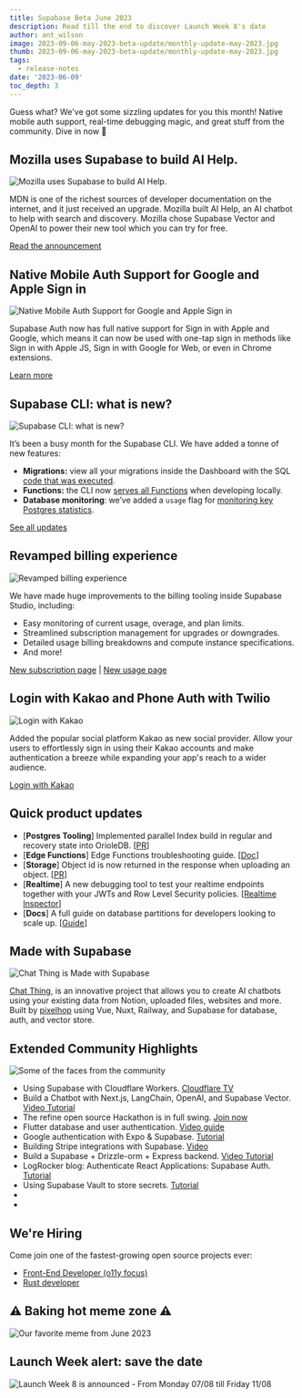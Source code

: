 ```yaml
---
title: Supabase Beta June 2023
description: Read till the end to discover Launch Week 8's date
author: ant_wilson
image: 2023-09-06-may-2023-beta-update/monthly-update-may-2023.jpg
thumb: 2023-09-06-may-2023-beta-update/monthly-update-may-2023.jpg
tags:
  - release-notes
date: '2023-06-09'
toc_depth: 3
---
```


Guess what? We've got some sizzling updates for you this month! Native mobile auth support, real-time debugging magic, and great stuff from the community. Dive in now 🤿

## Mozilla uses Supabase to build AI Help.

![Mozilla uses Supabase to build AI Help.](https://obuldanrptloktxcffvn.supabase.co/storage/v1/object/public/images/marketing-emails/mdn_search.png)

MDN is one of the richest sources of developer documentation on the internet, and it just received an upgrade. Mozilla built AI Help, an AI chatbot to help with search and discovery. Mozilla chose Supabase Vector and OpenAI to power their new tool which you can try for free.

[Read the announcement](https://developer.mozilla.org/en-US/blog/introducing-ai-help/)

## Native Mobile Auth Support for Google and Apple Sign in

![Native Mobile Auth Support for Google and Apple Sign in](https://obuldanrptloktxcffvn.supabase.co/storage/v1/object/public/images/marketing-emails/native-phone-support.png)

Supabase Auth now has full native support for Sign in with Apple and Google, which means it can now be used with one-tap sign in methods like Sign in with Apple JS, Sign in with Google for Web, or even in Chrome extensions.

[Learn more](https://supabase.com/blog/native-mobile-auth)

## Supabase CLI: what is new?

![Supabase CLI: what is new?](https://obuldanrptloktxcffvn.supabase.co/storage/v1/object/public/images/marketing-emails/supabase-cli-cache-hi.png)

It’s been a busy month for the Supabase CLI. We have added a tonne of new features:

- **Migrations:** view all your migrations inside the Dashboard with the SQL [code that was executed](https://github.com/supabase/cli/pull/1181).
- **Functions:** the CLI now [serves all Functions](https://github.com/supabase/cli/pull/1171) when developing locally.
- **Database monitoring**: we’ve added a `usage` flag for [monitoring key Postgres statistics](https://github.com/supabase/cli/pull/1070).

[See all updates](https://github.com/supabase/cli/releases)

## Revamped billing experience

![Revamped billing experience](https://obuldanrptloktxcffvn.supabase.co/storage/v1/object/public/images/marketing-emails/billing.png) 

We have made huge improvements to the billing tooling inside Supabase Studio, including:

- Easy monitoring of current usage, overage, and plan limits.
- Streamlined subscription management for upgrades or downgrades.
- Detailed usage billing breakdowns and compute instance specifications.
- And more!

[New subscription page](https://app.supabase.com/project/_/settings/billing/subscription) | [New usage page](https://app.supabase.com/project/_/settings/billing/usage)

## Login with Kakao and Phone Auth with Twilio

![Login with Kakao](https://obuldanrptloktxcffvn.supabase.co/storage/v1/object/public/images/marketing-emails/kakao-social-login.png?t=2023-07-06T13%3A26%3A11.108Z)

Added the popular social platform Kakao as new social provider. Allow your users to effortlessly sign in using their Kakao accounts and make authentication a breeze while expanding your app's reach to a wider audience.

[Login with Kakao](https://supabase.com/docs/guides/auth/social-login/auth-kakao)

## Quick product updates

- [**Postgres Tooling**] Implemented parallel Index build in regular and recovery state into OrioleDB. [[PR](https://github.com/orioledb/orioledb/commit/8c4a50175cf39a97ac0555ea3f969fe7e40dba21)]
- [**Edge Functions**] Edge Functions troubleshooting guide. [[Doc](https://supabase.com/docs/guides/functions/troubleshooting)]
- [**Storage**] Object id is now returned in the response when uploading an object. [[PR](https://github.com/supabase/storage-api/pull/332)]
- [**Realtime**] A new debugging tool to test your realtime endpoints together with your JWTs and Row Level Security policies. [[Realtime Inspector](https://realtime.supabase.com/inspector/new)]
- [**Docs**] A full guide on database partitions for developers looking to scale up. [[Guide](https://supabase.com/docs/guides/database/partitions)]

## Made with Supabase

![Chat Thing is Made with Supabase](https://sshdipxdscmfwoigjchn.supabase.co/storage/v1/object/public/email-images/june/june8.png)

[Chat Thing](https://chatthing.ai/), is an innovative project that  allows you to create AI chatbots using your existing data from Notion, uploaded files, websites and more. Built by [pixelhop](https://twitter.com/pixelhopio) using Vue, Nuxt, Railway, and Supabase for database, auth, and vector store.

## Extended Community Highlights

![Some of the faces from the community](https://obuldanrptloktxcffvn.supabase.co/storage/v1/object/public/images/marketing-emails/flutter_auth.png)

-   Using Supabase with Cloudflare Workers. [Cloudflare TV](https://cloudflare.tv/event/using-supabase-with-cloudflare-workers/dgM90RgD)
-   Build a Chatbot with Next.js, LangChain, OpenAI, and Supabase Vector. [Video Tutorial](https://www.youtube.com/watch?v=Tt45NrVIBn8)
-   The refine open source Hackathon is in full swing. [Join now](https://discord.com/channels/@me/1118414473108148296/1123933930702262312)
-   Flutter database and user authentication. [Video guide](https://www.youtube.com/watch?v=r7ysVtZ5Row)
-   Google authentication with Expo & Supabase. [Tutorial](https://blog.spirokit.com/google-authentication-with-expo-supabase)
-   Building Stripe integrations with Supabase. [Video](https://www.youtube.com/watch?v=D5kOnnB72WA)
-   Build a Supabase + Drizzle-orm + Express backend. [Video Tutorial](https://www.youtube.com/watch?v=k0uC35J_xJ4)
-   LogRocker blog: Authenticate React Applications: Supabase Auth. [Tutorial](https://blog.logrocket.com/authenticate-react-applications-supabase-auth/)
-   Using Supabase Vault to store secrets. [Tutorial](https://makerkit.dev/blog/tutorials/supabase-vault)
-   
-

## We're Hiring

Come join one of the fastest-growing open source projects ever:

-   [Front-End Developer (o11y focus)](https://boards.greenhouse.io/supabase/jobs/4910374004)
-   [Rust developer](https://boards.greenhouse.io/supabase/jobs/4917893004)

## ⚠️ Baking hot meme zone ⚠️

![Our favorite meme from June 2023](https://obuldanrptloktxcffvn.supabase.co/storage/v1/object/public/images/marketing-emails/beta-update-june-2023-meme.png)

## Launch Week alert: save the date

![Launch Week 8 is announced - From Monday 07/08 till Friday 11/08](https://obuldanrptloktxcffvn.supabase.co/storage/v1/object/public/images/marketing-emails/lw8-teaser.jpg)

